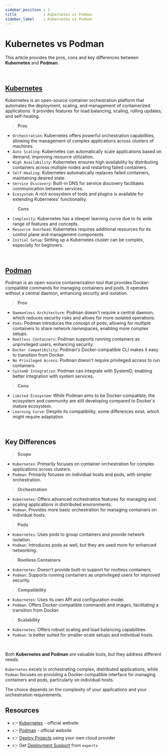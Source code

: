 ```yaml
---
sidebar_position : 1
title            : Kubernetes vs Podman
sidebar_label    : Kubernetes vs Podman
---
```


# Kubernetes vs Podman

This article provides the pros, cons and key differences between **Kubernetes** and **Podman**. 

<br />

## [Kubernetes](https://kubernetes.io/)

Kubernetes is an open-source container orchestration platform that automates the deployment, scaling, and management of containerized applications.
It provides features for load balancing, scaling, rolling updates, and self-healing.

> **Pros** 

- `Orchestration`: Kubernetes offers powerful orchestration capabilities, allowing the management of complex applications across clusters of machines.
- `Auto Scaling`: Kubernetes can automatically scale applications based on demand, improving resource utilization.
- `High Availability`: Kubernetes ensures high availability by distributing containers across multiple nodes and restarting failed containers.
- `Self-Healing`: Kubernetes automatically replaces failed containers, maintaining desired state.
- `Service Discovery`: Built-in DNS for service discovery facilitates communication between services.
- `Ecosystem`: A rich ecosystem of tools and plugins is available for extending Kubernetes' functionality.

> **Cons**

- `Complexity`: Kubernetes has a steeper learning curve due to its wide range of features and concepts.
- `Resource Overhead`: Kubernetes requires additional resources for its control plane and management components.
- `Initial Setup`: Setting up a Kubernetes cluster can be complex, especially for beginners.

<br />

## [Podman](https://podman.io/)

Podman is an open-source containerization tool that provides Docker-compatible commands for managing containers and pods. It operates without a central daemon, enhancing security and isolation.

> **Pros** 

- `Daemonless Architecture`: Podman doesn't require a central daemon, which reduces security risks and allows for more isolated operations.
- `Pods`: Podman introduces the concept of pods, allowing for multiple containers to share network namespaces, enabling more complex setups.
- `Rootless Containers`: Podman supports running containers as unprivileged users, enhancing security.
- `Docker Compatibility`: Podman's Docker-compatible CLI makes it easy to transition from Docker.
- `No Privileged Access`: Podman doesn't require privileged access to run containers.
- `SystemD Integration`: Podman can integrate with SystemD, enabling better integration with system services.

> **Cons**

- `Limited Ecosystem`: While Podman aims to be Docker-compatible, the ecosystem and community are still developing compared to Docker's mature ecosystem.
- `Learning Curve`: Despite its compatibility, some differences exist, which might require adaptation.

<br />

## Key Differences

> **Scope** 

- `Kubernetes`: Primarily focuses on container orchestration for complex applications across clusters.
- `Podman`: Primarily focuses on individual hosts and pods, with simpler orchestration.

> **Orchestration**

- `Kubernetes`: Offers advanced orchestration features for managing and scaling applications in distributed environments.
- `Podman`: Provides more basic orchestration for managing containers on individual hosts.

> **Pods**

- `Kubernetes`: Uses pods to group containers and provide network isolation.
- `Podman`: Introduces pods as well, but they are used more for enhanced networking.

> **Rootless Containers**

- `Kubernetes`: Doesn't provide built-in support for rootless containers.
- `Podman`: Supports running containers as unprivileged users for improved security.

> **Compatibility** 

- `Kubernetes`: Uses its own API and configuration model.
- `Podman`: Offers Docker-compatible commands and images, facilitating a transition from Docker.

> **Scalability**

- `Kubernetes`: Offers robust scaling and load balancing capabilities.
- `Podman`: Is better suited for smaller-scale setups and individual hosts.

<br />

Both **Kubernetes and Podman** are valuable tools, but they address different needs. 

`Kubernetes` excels in orchestrating complex, distributed applications, while `Podman` focuses on providing a Docker-compatible interface for managing containers and pods, particularly on individual hosts. 

The choice depends on the complexity of your applications and your orchestration requirements.

## Resources

- 👉 [Kubernetes](https://kubernetes.io/) - official website
- 👉 [Podman](https://podman.io/) - official website
- 👉 [Deploy Projects](https://deploypro.dev/) using your own cloud provider
- 👉 Get [Deployment Support](https://deploypro.dev/support/) from `experts` 
